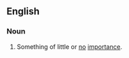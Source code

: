 ==English==

===Noun===
{{en-noun}}
# {{context|obsolete|lang=en}} Something of little or [[no]] [[importance]].
